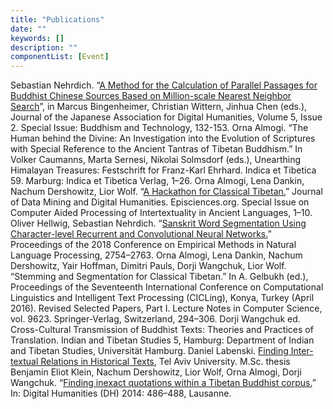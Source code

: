 ```yaml
---
title: "Publications"
date: ""
keywords: []
description: ""
componentList: [Event]
---
```


<Event year="2020">
  Sebastian Nehrdich. “<a href="
  https://www.jstage.jst.go.jp/article/jjadh/5/2/5_6/_article/-char/en" target="_blank" rel="noopener">A Method for the Calculation of Parallel Passages for
  Buddhist Chinese Sources Based on Million-scale Nearest Neighbor Search</a>”, in
  Marcus Bingenheimer, Christian Wittern, Jinhua Chen (eds.), Journal of the
  Japanese Association for Digital Humanities, Volume 5, Issue 2. Special Issue:
  Buddhism and Technology, 132-153.
</Event>

<Event year="2019">
  Orna Almogi. “The Human behind the Divine: An Investigation into the Evolution
  of Scriptures with Special Reference to the Ancient Tantras of Tibetan
  Buddhism.” In Volker Caumanns, Marta Sernesi, Nikolai Solmsdorf (eds.),
  Unearthing Himalayan Treasures: Festschrift for Franz-Karl Ehrhard. Indica et
  Tibetica 59. Marburg: Indica et Tibetica Verlag, 1–26.
</Event>

<Event year="2019">
  Orna Almogi, Lena Dankin, Nachum Dershowitz, Lior Wolf. “<a href="https://jdmdh.episciences.org/5058/pdf" target="_blank" rel="noopener">A Hackathon for
  Classical Tibetan.</a>” Journal of Data
  Mining and Digital Humanities. Episciences.org. Special Issue on Computer
  Aided Processing of Intertextuality in Ancient Languages, 1–10.
</Event>

<Event year="2018">
  Oliver Hellwig, Sebastian Nehrdich. “<a href="
  https://www.aclweb.org/anthology/D18-1295.pdf" target="_blank" rel="noopener">Sanskrit Word Segmentation Using
  Character-level Recurrent and Convolutional Neural Networks.</a>” Proceedings of the 2018
  Conference on Empirical Methods in Natural Language Processing, 2754–2763.
</Event>

<Event year="2018">
  Orna Almogi, Lena Dankin, Nachum Dershowitz, Yair Hoffman, Dimitri Pauls,
  Dorji Wangchuk, Lior Wolf. “Stemming and Segmentation for Classical Tibetan.”
  In A. Gelbukh (ed.), Proceedings of the Seventeenth International Conference
  on Computational Linguistics and Intelligent Text Processing (CICLing), Konya,
  Turkey (April 2016). Revised Selected Papers, Part I. Lecture Notes in
  Computer Science, vol. 9623. Springer-Verlag, Switzerland, 294–306.
</Event>

<Event year="2016">
  Dorji Wangchuk ed. Cross-Cultural Transmission of Buddhist Texts: Theories and
  Practices of Translation. Indian and Tibetan Studies 5, Hamburg: Department of
  Indian and Tibetan Studies, Universität Hamburg.
</Event>

<Event year="2016">
  Daniel Labenski. <a href="
  http://www.cs.tau.ac.il/thesis/thesis/Labenski.Daniel-MSc-thesis.pdf" target="_blank" rel="noopener">Finding Inter-textual Relations in Historical Texts</a>, Tel
  Aviv University. M.Sc. thesis
</Event>

<Event year="2014">
  Benjamin Eliot Klein, Nachum Dershowitz, Lior Wolf, Orna Almogi, Dorji
  Wangchuk. “<a href="
  https://dh2014.files.wordpress.com/2014/07/dh2014_abstracts_proceedings_07-11.pdf" target="_blank" rel="noopener">Finding inexact quotations within a Tibetan Buddhist corpus.</a>”
  In: Digital Humanities (DH) 2014: 486–488, Lausanne.
</Event>
